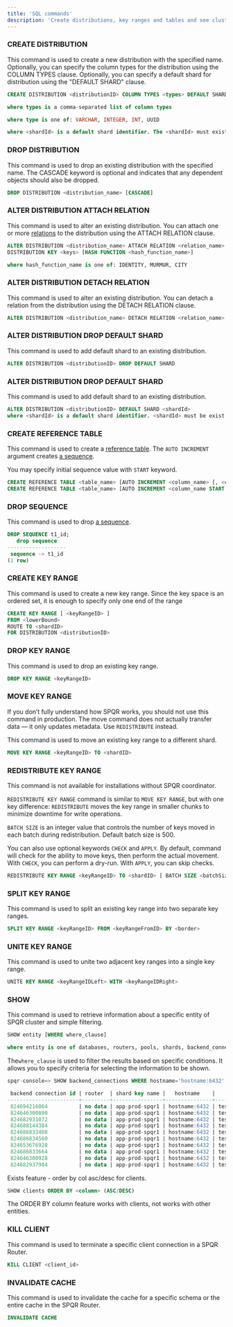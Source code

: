 ```yaml
---
title: 'SQL commands'
description: 'Create distributions, key ranges and tables and see cluster info'
---
```


### CREATE DISTRIBUTION

This command is used to create a new distribution with the specified name. Optionally, you can specify the column types for the distribution using the COLUMN TYPES clause. Optionally, you can specify a default shard for distribution using the "DEFAULT SHARD" clause.

```sql
CREATE DISTRIBUTION <distributionID> COLUMN TYPES <types> DEFAULT SHARD <shardId>

where types is a comma-separated list of column types

where type is one of: VARCHAR, INTEGER, INT, UUID

where <shardId> is a default shard identifier. The <shardId> must exist.
```

### DROP DISTRIBUTION

This command is used to drop an existing distribution with the specified name. The CASCADE keyword is optional and indicates that any dependent objects should also be dropped.

```sql
DROP DISTRIBUTION <distribution_name> [CASCADE]
```

### ALTER DISTRIBUTION ATTACH RELATION

This command is used to alter an existing distribution. You can attach one or more [relations](/sharding/sharded_tables) to the distribution using the ATTACH RELATION clause.

```sql
ALTER DISTRIBUTION <distribution_name> ATTACH RELATION <relation_name> [, <relation_name> ...] 
DISTRIBUTION KEY <keys> [HASH FUNCTION <hash_function_name>]

where hash_function_name is one of: IDENTITY, MURMUR, CITY
```

### ALTER DISTRIBUTION DETACH RELATION

This command is used to alter an existing distribution. You can detach a relation from the distribution using the DETACH RELATION clause.

```sql
ALTER DISTRIBUTION <distribution_name> DETACH RELATION <relation_name>
```

### ALTER DISTRIBUTION DROP DEFAULT SHARD
This command is used to add default shard to an existing distribution.

```sql
ALTER DISTRIBUTION <distributionID> DROP DEFAULT SHARD
```

### ALTER DISTRIBUTION DROP DEFAULT SHARD
This command is used to add default shard to an existing distribution.

```sql
ALTER DISTRIBUTION <distributionID> DEFAULT SHARD <shardId>
where <shardId> is a default shard identifier. <shardId> must be exist 
```

### CREATE REFERENCE TABLE

This command is used to create a [reference table](/sharding/reference_tables). The `AUTO INCREMENT` argument creates [a sequence](/sharding/reference_tables#sequences).

<Note>You may specify initial sequence value with `START` keyword.</Note>

```sql
CREATE REFERENCE TABLE <table_name> [AUTO INCREMENT <column_name> [, <column_name> ...] >]
CREATE REFERENCE TABLE <table_name> [AUTO INCREMENT <column_name START start_value> [, <column_name START start_value> ...] >]
```

### DROP SEQUENCE

This command is used to drop [a sequence](/sharding/reference_tables#sequences).

```sql
DROP SEQUENCE t1_id;
   drop sequence   
-------------------
 sequence -> t1_id
(1 row)
```

### CREATE KEY RANGE

This command is used to create a new key range. Since the key space is an ordered set, it is enough to specify only one end of the range

```sql
CREATE KEY RANGE [ <keyRangeID> ]
FROM <lowerBound>
ROUTE TO <shardID> 
FOR DISTRIBUTION <distributionID>
```

### DROP KEY RANGE

This command is used to drop an existing key range.

```sql
DROP KEY RANGE <keyRangeID>
```

### MOVE KEY RANGE

<Warning>If you don’t fully understand how SPQR works, you should not use this command in production. The move command does not actually transfer data — it only updates metadata. Use `REDISTRIBUTE` instead. </Warning>

This command is used to move an existing key range to a different shard.

```sql
MOVE KEY RANGE <keyRangeID> TO <shardID>
```

### REDISTRIBUTE KEY RANGE

<Warning>This command is not available for installations without SPQR coordinator.</Warning>

`REDISTRIBUTE KEY RANGE` command is similar to `MOVE KEY RANGE`, but with one key difference: `REDISTRIBUTE` moves the key range in smaller chunks to minimize downtime for write operations.

`BATCH SIZE` is an integer value that controls the number of keys moved in each batch during redistribution. Default batch size is 500.

You can also use optional keywords `CHECK` and `APPLY`. By default, command will check for the ability to move keys, then perform the actual movement. With `CHECK`, you can perform a dry-run.
With `APPLY`, you can skip checks.

```sql
REDISTRIBUTE KEY RANGE <keyRangeID> TO <shardID> [ BATCH SIZE <batchSize> ] [ CHECK | APPLY ];
```

### SPLIT KEY RANGE

This command is used to split an existing key range into two separate key ranges.

```sql
SPLIT KEY RANGE <keyRangeID> FROM <keyRangeFromID> BY <border>
```

### UNITE KEY RANGE

This command is used to unite two adjacent key ranges into a single key range.

```sql
UNITE KEY RANGE <keyRangeIDLeft> WITH <keyRangeIDRight>
```

### SHOW

This command is used to retrieve information about a specific entity of SPQR cluster and simple filtering.

```sql
SHOW entity [WHERE where_clause]

where entity is one of databases, routers, pools, shards, backend_connections, key_ranges, clients, status, distributions, version, relations, sequences, task_groups, prepared_statements:
```

The`where_clause` is used to filter the results based on specific conditions. It allows you to specify criteria for selecting the information to be shown.

```sql
spqr-console=> SHOW backend_connections WHERE hostname='hostname:6432'

 backend connection id | router  | shard key name |   hostname    |     user     | dbname | sync | tx_served | tx status
-----------------------+---------+----------------+---------------+--------------+--------+------+-----------+-----------
 824694216064          | no data | app-prod-spqr1 | hostname:6432 | test_app_app | testdb | 0    | 10102     | IDLE
 824646300800          | no data | app-prod-spqr1 | hostname:6432 | test_app_app | testdb | 0    | 7508      | IDLE
 824682931072          | no data | app-prod-spqr1 | hostname:6432 | test_app_app | testdb | 0    | 16623     | IDLE
 824688144384          | no data | app-prod-spqr1 | hostname:6432 | test_app_app | testdb | 0    | 10112     | IDLE
 824686833408          | no data | app-prod-spqr1 | hostname:6432 | test_app_app | testdb | 0    | 21080     | IDLE
 824686834560          | no data | app-prod-spqr1 | hostname:6432 | test_app_app | testdb | 0    | 21069     | IDLE
 824653676928          | no data | app-prod-spqr1 | hostname:6432 | test_app_app | testdb | 0    | 34227     | IDLE
 824686833664          | no data | app-prod-spqr1 | hostname:6432 | test_app_app | testdb | 0    | 21060     | IDLE
 824646300928          | no data | app-prod-spqr1 | hostname:6432 | test_app_app | testdb | 0    | 8003      | IDLE
 824682937984          | no data | app-prod-spqr1 | hostname:6432 | test_app_app | testdb | 0    | 7622      | IDLE
```

Exists feature - order by col asc/desc for clients.

```sql
SHOW clients ORDER BY <column> (ASC/DESC)
```

The ORDER BY column feature works with clients, not works with other entities.

### KILL CLIENT

This command is used to terminate a specific client connection in a SPQR Router.

```sql
KILL CLIENT <client_id>
```
### INVALIDATE CACHE

This command is used to invalidate the cache for a specific schema or the entire cache in the SPQR Router.

```sql
INVALIDATE CACHE
```
